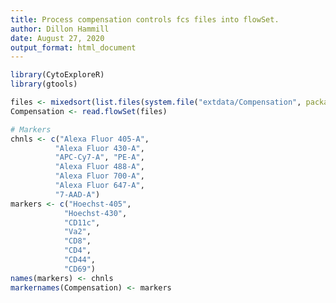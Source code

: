 ```yaml
---
title: Process compensation controls fcs files into flowSet.
author: Dillon Hammill
date: August 27, 2020
output_format: html_document
---
```

```r
library(CytoExploreR)
library(gtools)

files <- mixedsort(list.files(system.file("extdata/Compensation", package = "CytoExploreRData"), full.names = TRUE))
Compensation <- read.flowSet(files)

# Markers
chnls <- c("Alexa Fluor 405-A",
          "Alexa Fluor 430-A",
          "APC-Cy7-A", "PE-A",
          "Alexa Fluor 488-A",
          "Alexa Fluor 700-A",
          "Alexa Fluor 647-A",
          "7-AAD-A")
markers <- c("Hoechst-405",
            "Hoechst-430",
            "CD11c",
            "Va2",
            "CD8",
            "CD4",
            "CD44",
            "CD69")
names(markers) <- chnls
markernames(Compensation) <- markers
```
